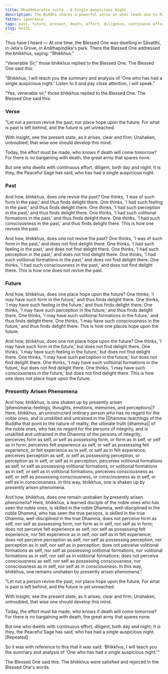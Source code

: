 ```yaml
---
title: Bhaddekaratta sutta - A Single Auspicious Night
description: The Buddha shares a powerful verse on what leads one to have had a single auspicious night.
fetter: ignorance
tags: past, future, present, death, effort, diligence, continuous effort, day, night, unshaken, untroubled, mn, mn101-152, mn131
slug: mn131
---
```


Thus have I heard — At one time, the Blessed One was dwelling in Sāvatthi, in Jeta's Grove, in Anāthapiṇḍika's park. There the Blessed One addressed the bhikkhus, saying: "Bhikkhus."

"Venerable Sir," those bhikkhus replied to the Blessed One. The Blessed One said this:

"Bhikkhus, I will teach you the summary and analysis of 'One who has had a single auspicious night.' Listen to it and pay close attention, I will speak."

"Yes, venerable sir," those bhikkhus replied to the Blessed One. The Blessed One said this:

### Verse

"Let not a person revive the past,
nor place hope upon the future;
For what is past is left behind,
and the future is yet unreached.

With insight, see the present state,
as it arises, clear and firm;
Unshaken, untroubled,
that wise one should develop this mind.

Today, the effort must be made,
who knows if death will come tomorrow?
For there is no bargaining with death,
the great army that spares none.

But one who dwells with continuous effort,
diligent, both day and night;
It is they, the Peaceful Sage has said,
who has had a single auspicious night.

### Past

And how, bhikkhus, does one revive the past? One thinks, 'I was of such form in the past,' and thus finds delight there. One thinks, 'I had such feeling in the past,' and thus finds delight there. One thinks, 'I had such perception in the past,' and thus finds delight there. One thinks, 'I had such volitional formations in the past,' and thus finds delight there. One thinks, 'I had such consciousness in the past,' and thus finds delight there. This is how one revives the past.

And how, bhikkhus, does one not revive the past? One thinks, 'I was of such form in the past,' and does not find delight there. One thinks, 'I had such feeling in the past,' and does not find delight there. One thinks, 'I had such perception in the past,' and does not find delight there. One thinks, 'I had such volitional formations in the past,' and does not find delight there. One thinks, 'I had such consciousness in the past,' and does not find delight there. This is how one does not revive the past.

### Future

And how, bhikkhus, does one place hope upon the future? One thinks, 'I may have such form in the future,' and thus finds delight there. One thinks, 'I may have such feeling in the future,' and thus finds delight there. One thinks, 'I may have such perception in the future,' and thus finds delight there. One thinks, 'I may have such volitional formations in the future,' and thus finds delight there. One thinks, 'I may have such consciousness in the future,' and thus finds delight there. This is how one places hope upon the future.

And how, bhikkhus, does one not place hope upon the future? One thinks, 'I may have such form in the future,' but does not find delight there. One thinks, 'I may have such feeling in the future,' but does not find delight there. One thinks, 'I may have such perception in the future,' but does not find delight there. One thinks, 'I may have such volitional formations in the future,' but does not find delight there. One thinks, 'I may have such consciousness in the future,' but does not find delight there. This is how one does not place hope upon the future.

### Presently Arisen Phenomena

And how, bhikkhus, is one shaken up by presently arisen |phenomena::feelings, thoughts, emotions, memories, and perceptions|? Here, bhikkhus, an uninstructed ordinary person who has no regard for the noble ones, and is unskilled and untrained in the |Dhamma::teachings of the Buddha that point to the nature of reality, the ultimate truth [dhamma]| of the noble ones, who has no regard for the persons of integrity, and is unskilled and untrained in the Dhamma of the persons of integrity, perceives form as self, or self as possessing form, or form as in self, or self as in form; perceives felt experience as self, or self as possessing felt experience, or felt experience as in self, or self as in felt experience; perceives perception as self, or self as possessing perception, or perception as in self, or self as in perception; perceives volitional formations as self, or self as possessing volitional formations, or volitional formations as in self, or self as in volitional formations; perceives consciousness as self, or self as possessing consciousness, or consciousness as in self, or self as in consciousness. In this way, bhikkhus, one is shaken up by presently arisen phenomena.

And how, bhikkhus, does one remain unshaken by presently arisen phenomena? Here, bhikkhus, a learned disciple of the noble ones who has seen the noble ones, is skilled in the noble Dhamma, well-disciplined in the noble Dhamma, who has seen the true persons, is skilled in the true Dhamma, well-disciplined in the true Dhamma, does not perceive form as self, nor self as possessing form, nor form as in self, nor self as in form; does not perceive felt experience as self, nor self as possessing felt experience, nor felt experience as in self, nor self as in felt experience; does not perceive perception as self, nor self as possessing perception, nor perception as in self, nor self as in perception; does not perceive volitional formations as self, nor self as possessing volitional formations, nor volitional formations as in self, nor self as in volitional formations; does not perceive consciousness as self, nor self as possessing consciousness, nor consciousness as in self, nor self as in consciousness. In this way, bhikkhus, one remains unshaken by presently arisen phenomena."

"Let not a person revive the past,
nor place hope upon the future;
For what is past is left behind,
and the future is yet unreached.

With insight, see the present state,
as it arises, clear and firm;
Unshaken, untroubled,
that wise one should develop this mind.

Today, the effort must be made,
who knows if death will come tomorrow?
For there is no bargaining with death,
the great army that spares none.

But one who dwells with continuous effort,
diligent, both day and night;
It is they, the Peaceful Sage has said,
who has had a single auspicious night. [Repeated]

So it was with reference to this that it was said: 'Bhikkhus, I will teach you the summary and analysis of 'One who has had a single auspicious night.'"

The Blessed One said this. The bhikkhus were satisfied and rejoiced in the Blessed One's words.